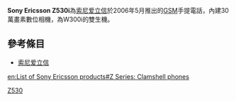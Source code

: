 {{noteTA
|T=zh-hans:索尼爱立信Z530i;zh-hk:Sony Ericsson Z530i;zh-tw:Sony Ericsson Z530i;
}}
{{Infobox Mobile
| name = Sony Ericsson Z530i
| image = Sony Ericsson Z530i.JPG
| screen = 1.8英寸 128×160[[像素|像素]]<br />65536色[[UBC|UBC]]彩屏
| ringtone = 40和弦
| memory = 动态内存28MB
| networks = [[GSM|GSM]] 900/1800/1900 MHz
| connectivity = [[USB|USB]]、[[紅外線|紅外線]]、[[藍牙|藍牙]]
| size = 90×47×24 mm
| weight = 93克
}}
'''Sony Ericsson Z530i'''為[[索尼爱立信|索尼爱立信]]於2006年5月推出的[[GSM|GSM]]手提電話，內建30萬畫素數位相機，為W300i的雙生機。

== 參考條目 ==
*[[索尼爱立信|索尼爱立信]]

{{SEphones}}

[[Category:索尼愛立信手機|Z530]]


{{Mobile-stub}}

[[en:List_of_Sony_Ericsson_products#Z_Series:_Clamshell_phones|en:List of Sony Ericsson products#Z Series: Clamshell phones]]